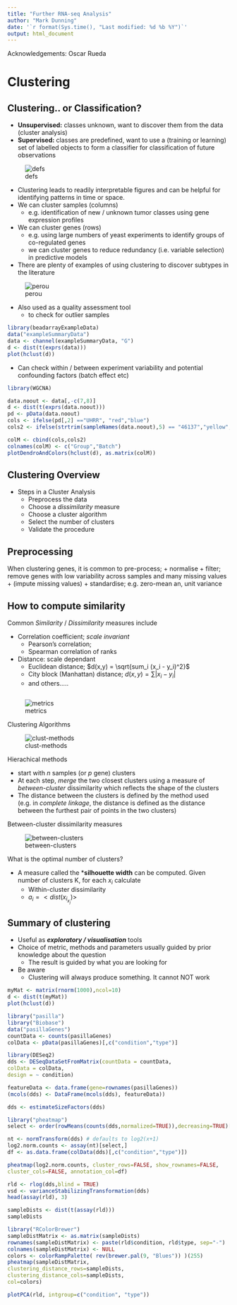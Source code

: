 ```yaml
---
title: "Further RNA-seq Analysis"
author: "Mark Dunning"
date: '`r format(Sys.time(), "Last modified: %d %b %Y")`'
output: html_document
---
```


Acknowledgements: Oscar Rueda

# Clustering

## Clustering.. or Classification?

- **Unsupervised:** classes unknown, want to discover them from the data (cluster analysis)
- **Supervised:** classes are predefined, want to use a (training or learning) set of labelled objects to form a classifier for classification of future observations

![defs](images/definitions.png)


- Clustering leads to readily interpretable figures and can be helpful for identifying patterns in time or space.
- We can cluster samples (columns)
    + e.g. identification of new / unknown tumor classes using gene expression profiles
- We can cluster genes (rows)
    + e.g. using large numbers of yeast experiments to identify groups of co-regulated genes
    + we can cluster genes to reduce redundancy (i.e. variable selection) in predictive models
    
- There are plenty of examples of using clustering to discover subtypes in the literature

![perou](images/perou.png)

- Also used as a quality assessment tool
    + to check for outlier samples

```r
library(beadarrayExampleData)
data("exampleSummaryData")
data <- channel(exampleSummaryData, "G")
d <- dist(t(exprs(data)))
plot(hclust(d))
```
    
- Can check within / between experiment variability and potential confounding factors (batch effect etc)
    
```r
library(WGCNA)
```

    
    
```r
data.noout <- data[,-c(7,8)]
d <- dist(t(exprs(data.noout)))
pd <- pData(data.noout)
cols <- ifelse(pd[,2] =="UHRR", "red","blue")
cols2 <- ifelse(strtrim(sampleNames(data.noout),5) == "46137","yellow","green")

colM <- cbind(cols,cols2)
colnames(colM) <- c("Group","Batch")
plotDendroAndColors(hclust(d), as.matrix(colM))

```

## Clustering Overview

- Steps in a Cluster Analysis
    + Preprocess the data
    + Choose a *dissimilarity* measure
    + Choose a cluster algorithm
    + Select the number of clusters
    + Validate the procedure
    
## Preprocessing
    
When clustering genes, it is common to pre-process;
    + normalise
    + filter; remove genes with low variability across samples and many missing values
    + (impute missing values)
    + standardise; e.g. zero-mean an, unit variance
    
## How to compute similarity
Common *Similarity* / *Dissimilarity* measures include

- Correlation coefficient; *scale invariant*
    + Pearson's correlation;
    + Spearman correlation of ranks
    
- Distance: scale dependant
    + Euclidean distance; $d(x,y) = \sqrt{sum_i (x_i - y_i)^2}$
    + City block (Manhattan) distance; $d(x,y) = \sum | x_i - y_i |$
    + and others.....

    
```r

```

    
    
![metrics](images/distance-metric.png)
    
Clustering Algorithms

![clust-methods](images/clustering-methods.png)

Hierachical methods

- start with *n* samples (or $p$ gene) clusters
- At each step, *merge* the two closest clusters using a measure of *between-cluster* dissimilarity which reflects the shape of the clusters
- The distance between the clusters is defined by the method used (e.g. in *complete linkage*, the distance is defined as the distance between the furthest pair of points in the two clusters)

Between-cluster dissimilarity measures

![between-clusters](images/between-clusters.png)

What is the optimal number of clusters?

- A measure called the ***silhouette width** can be computed. Given number of clusters K, for each $x_i$ calculate
    + Within-cluster dissimilarity
    + $a_i = <dist(x_i_x_j)>$
    
    
## Summary of clustering

- Useful as ***exploratory / visualisation*** tools
- Choice of metric, methods and parameters usually guided by prior knowledge about the question
    + The result is guided by what you are looking for
- Be aware
    + Clustering will always produce something. It cannot NOT work
    
```r
myMat <- matrix(rnorm(1000),ncol=10)
d <- dist(t(myMat))
plot(hclust(d))
```



```r
library("pasilla")
library("Biobase")
data("pasillaGenes")
countData <- counts(pasillaGenes)
colData <- pData(pasillaGenes)[,c("condition","type")]
```

```r
library(DESeq2)
dds <- DESeqDataSetFromMatrix(countData = countData,
colData = colData,
design = ~ condition)
```

```r
featureData <- data.frame(gene=rownames(pasillaGenes))
(mcols(dds) <- DataFrame(mcols(dds), featureData))
```

```r
dds <- estimateSizeFactors(dds)
```


```r
library("pheatmap")
select <- order(rowMeans(counts(dds,normalized=TRUE)),decreasing=TRUE)[1:20]
```

```r
nt <- normTransform(dds) # defaults to log2(x+1)
log2.norm.counts <- assay(nt)[select,]
df <- as.data.frame(colData(dds)[,c("condition","type")])
```

```r
pheatmap(log2.norm.counts, cluster_rows=FALSE, show_rownames=FALSE,
cluster_cols=FALSE, annotation_col=df)
```

```r
rld <- rlog(dds,blind = TRUE)
vsd <- varianceStabilizingTransformation(dds)
head(assay(rld), 3)
```

```r
sampleDists <- dist(t(assay(rld)))
sampleDists
```



```r
library("RColorBrewer")
sampleDistMatrix <- as.matrix(sampleDists)
rownames(sampleDistMatrix) <- paste(rld$condition, rld$type, sep="-")
colnames(sampleDistMatrix) <- NULL
colors <- colorRampPalette( rev(brewer.pal(9, "Blues")) )(255)
pheatmap(sampleDistMatrix,
clustering_distance_rows=sampleDists,
clustering_distance_cols=sampleDists,
col=colors)
```

```r
plotPCA(rld, intgroup=c("condition", "type"))
```

